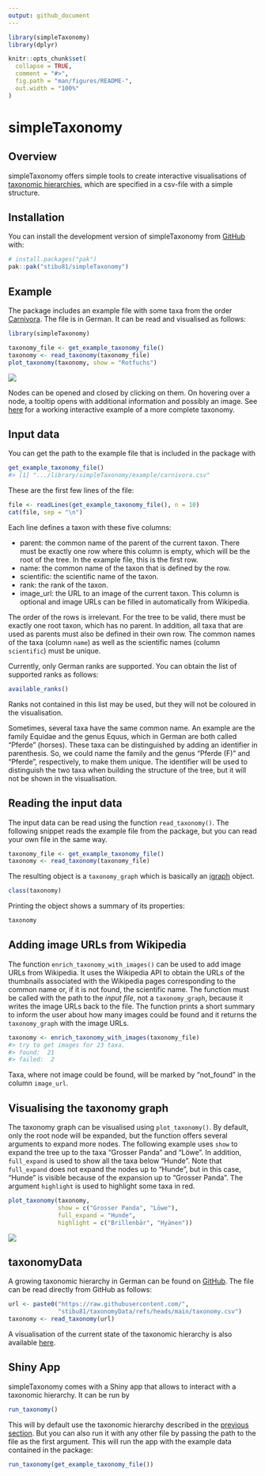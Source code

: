 ```yaml
---
output: github_document
---
```


<!-- README.md is generated from README.Rmd. Please edit that file -->

```r
library(simpleTaxonomy)
library(dplyr)

knitr::opts_chunk$set(
  collapse = TRUE,
  comment = "#>",
  fig.path = "man/figures/README-",
  out.width = "100%"
)
```

# simpleTaxonomy

<!-- badges: start -->
<!-- badges: end -->

## Overview

simpleTaxonomy offers simple tools to create interactive visualisations of
[taxonomic hierarchies](https://en.wikipedia.org/wiki/Taxonomy_(biology)), which are specified in a csv-file with a simple structure.

## Installation

You can install the development version of simpleTaxonomy from [GitHub](https://github.com/) with:

``` r
# install.packages("pak")
pak::pak("stibu81/simpleTaxonomy")
```

## Example

The package includes an example file with some taxa from the order
[Carnivora](https://en.wikipedia.org/wiki/Carnivora). The file is in German.
It can be read and visualised as follows:

```r
library(simpleTaxonomy)

taxonomy_file <- get_example_taxonomy_file()
taxonomy <- read_taxonomy(taxonomy_file)
plot_taxonomy(taxonomy, show = "Rotfuchs")
```

![](man/figures/taxonomy_example.png)

Nodes can be opened and closed by clicking on them. On hovering over a node,
a tooltip opens with additional information and possibly an image.
See [here](https://stibu81.github.io/taxonomyData/)
for a working interactive example of a more complete taxonomy.


## Input data

You can get the path to the example file that is included in the
package with

```r
get_example_taxonomy_file()
#> [1] ".../library/simpleTaxonomy/example/carnivora.csv"
```

These are the first few lines of the file:

```r
file <- readLines(get_example_taxonomy_file(), n = 10)
cat(file, sep = "\n")
```

Each line defines a taxon with these five columns:

* parent: the common name of the parent of the current taxon. There must
  be exactly one row where this column is empty, which will be the root
  of the tree. In the example file, this is the first row.
* name: the common name of the taxon that is defined by the row.
* scientific: the scientific name of the taxon.
* rank: the rank of the taxon.
* image_url: the URL to an image of the current taxon. This column is optional
  and image URLs can be filled in automatically from Wikipedia.

The order of the rows is irrelevant. For the tree to be valid, there must be
exactly one root taxon, which has no parent. In addition, all taxa that
are used as parents must also be defined in their own row. The common names of
the taxa (column `name`) as well as the scientific names (column `scientific`)
must be unique.

Currently, only German ranks are supported. You can obtain the list of
supported ranks as follows:

```r
available_ranks()
```

Ranks not contained in this list may be used, but they will not be coloured
in the visualisation.

Sometimes, several taxa have the same common name. An example are the
family Equidae and the genus Equus, which in German are both called "Pferde"
(horses). These taxa can be distinguished by adding an identifier in 
parenthesis. So, we could name the family and the genus "Pferde (F)" and
"Pferde", respectively, to make them unique. The identifier will be used to
distinguish the two taxa when building the structure of the tree, but it will
not be shown in the visualisation.


## Reading the input data

The input data can be read using the function `read_taxonomy()`. The following
snippet reads the example file from the package, but you can read your own
file in the same way.

```r
taxonomy_file <- get_example_taxonomy_file()
taxonomy <- read_taxonomy(taxonomy_file)
```

The resulting object is a `taxonomy_graph` which is basically an
[igraph](https://r.igraph.org/) object.

```r
class(taxonomy)
```

Printing the object shows a summary of its properties:

```r
taxonomy
```


## Adding image URLs from Wikipedia

The function `enrich_taxonomy_with_images()` can be used to add image URLs
from Wikipedia. It uses the Wikipedia API to obtain the URLs of the thumbnails
associated with the Wikipedia pages corresponding to the common name or, if it
is not found, the scientific name. The function must be called with the path
to the *input file*, not a `taxonomy_graph`, because it writes the image URLs
back to the file. The function prints a short summary to inform the user about
how many images could be found and it returns the `taxonomy_graph` with the
image URLs.

```r
taxonomy <- enrich_taxonomy_with_images(taxonomy_file)
#> try to get images for 23 taxa.
#> found:  21
#> failed:  2
```

Taxa, where not image could be found, will be marked by "not_found" in the
column `image_url`.


## Visualising the taxonomy graph

The taxonomy graph can be visualised using `plot_taxonomy()`. By default, only
the root node will be expanded, but the function offers several arguments to
expand more nodes. The following example uses `show` to expand the tree up to
the taxa "Grosser Panda" and "Löwe". In addition, `full_expand` is used to
show all the taxa below "Hunde". Note that `full_expand` does not expand the
nodes up to "Hunde", but in this case, "Hunde" is visible because of the
expansion up to "Grosser Panda". The argument `highlight` is used to highlight
some taxa in red.

```r
plot_taxonomy(taxonomy,
              show = c("Grosser Panda", "Löwe"),
              full_expand = "Hunde",
              highlight = c("Brillenbär", "Hyänen"))
```

![](man/figures/taxonomy_example2.png)


## taxonomyData {#taxonomyData}

A growing taxonomic hierarchy in German can be found on
[GitHub](https://github.com/stibu81/taxonomyData). The file can be read directly
from GitHub as follows:

```r
url <- paste0("https://raw.githubusercontent.com/",
              "stibu81/taxonomyData/refs/heads/main/taxonomy.csv")
taxonomy <- read_taxonomy(url)
```

A visualisation of the current state of the taxonomic hierarchy is also
available [here](https://stibu81.github.io/taxonomyData/).


## Shiny App

simpleTaxonomy comes with a Shiny app that allows to interact with a taxonomic
hierarchy. It can be run by

```r
run_taxonomy()
```

This will by default use the taxonomic hierarchy described in the
[previous section](#taxonomydata). But you can also run it with any other
file by passing the path to the file as the first argument. This will run the
app with the example data contained in the package:

```r
run_taxonomy(get_example_taxonomy_file())
```
